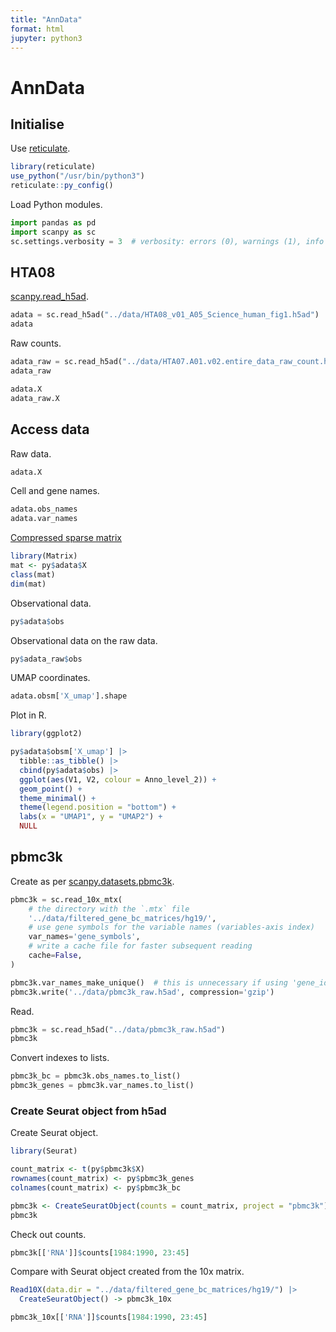 ```yaml
---
title: "AnnData"
format: html
jupyter: python3
---
```


# AnnData

## Initialise

Use [reticulate](https://rstudio.github.io/reticulate/).

```r
library(reticulate)
use_python("/usr/bin/python3")
reticulate::py_config()
```

Load Python modules.

```python
import pandas as pd
import scanpy as sc
sc.settings.verbosity = 3  # verbosity: errors (0), warnings (1), info (2), hints (3)
```

## HTA08

[scanpy.read_h5ad](https://scanpy.readthedocs.io/en/stable/generated/scanpy.read_h5ad.html).

```python
adata = sc.read_h5ad("../data/HTA08_v01_A05_Science_human_fig1.h5ad")
adata
```

Raw counts.

```python
adata_raw = sc.read_h5ad("../data/HTA07.A01.v02.entire_data_raw_count.h5ad")
adata_raw
```

```python
adata.X
adata_raw.X
```

## Access data

Raw data.

```python
adata.X
```

Cell and gene names.

```python
adata.obs_names
adata.var_names
```

[Compressed sparse matrix](https://en.wikipedia.org/wiki/Sparse_matrix)

```r
library(Matrix)
mat <- py$adata$X
class(mat)
dim(mat)
```

Observational data.

```r
py$adata$obs
```

Observational data on the raw data.

```r
py$adata_raw$obs
```

UMAP coordinates.

```python
adata.obsm['X_umap'].shape
```

Plot in R.

```r
library(ggplot2)

py$adata$obsm['X_umap'] |>
  tibble::as_tibble() |>
  cbind(py$adata$obs) |>
  ggplot(aes(V1, V2, colour = Anno_level_2)) +
  geom_point() +
  theme_minimal() +
  theme(legend.position = "bottom") +
  labs(x = "UMAP1", y = "UMAP2") +
  NULL
```

## pbmc3k

Create as per [scanpy.datasets.pbmc3k](https://scanpy.readthedocs.io/en/stable/generated/scanpy.datasets.pbmc3k.html).

```python
pbmc3k = sc.read_10x_mtx(
    # the directory with the `.mtx` file
    '../data/filtered_gene_bc_matrices/hg19/',
    # use gene symbols for the variable names (variables-axis index)
    var_names='gene_symbols',
    # write a cache file for faster subsequent reading
    cache=False,
)

pbmc3k.var_names_make_unique()  # this is unnecessary if using 'gene_ids'
pbmc3k.write('../data/pbmc3k_raw.h5ad', compression='gzip')
```

Read.

```python
pbmc3k = sc.read_h5ad("../data/pbmc3k_raw.h5ad")
pbmc3k
```

Convert indexes to lists.

```python
pbmc3k_bc = pbmc3k.obs_names.to_list()
pbmc3k_genes = pbmc3k.var_names.to_list()
```

### Create Seurat object from h5ad

Create Seurat object.

```r
library(Seurat)

count_matrix <- t(py$pbmc3k$X)
rownames(count_matrix) <- py$pbmc3k_genes
colnames(count_matrix) <- py$pbmc3k_bc

pbmc3k <- CreateSeuratObject(counts = count_matrix, project = "pbmc3k")
pbmc3k
```

Check out counts.

```r
pbmc3k[['RNA']]$counts[1984:1990, 23:45]
```

Compare with Seurat object created from the 10x matrix.

```r
Read10X(data.dir = "../data/filtered_gene_bc_matrices/hg19/") |>
  CreateSeuratObject() -> pbmc3k_10x

pbmc3k_10x[['RNA']]$counts[1984:1990, 23:45]
```
